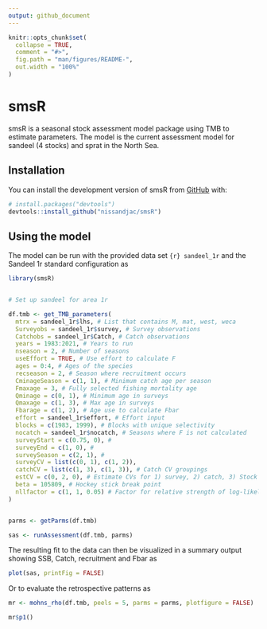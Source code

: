 ```yaml
---
output: github_document
---
```


<!-- README.md is generated from README.Rmd. Please edit that file -->

```r
knitr::opts_chunk$set(
  collapse = TRUE,
  comment = "#>",
  fig.path = "man/figures/README-",
  out.width = "100%"
)
```

# smsR

<!-- badges: start -->
<!-- badges: end -->

smsR is a seasonal stock assessment model package using TMB to estimate parameters. The model is the current assessment model for sandeel (4 stocks) and sprat in the North Sea. 

## Installation

You can install the development version of smsR from [GitHub](https://github.com/nissandjac/smsR) with:

``` r
# install.packages("devtools")
devtools::install_github("nissandjac/smsR")
```

## Using the model

The model can be run with the provided data set `{r} sandeel_1r` and the Sandeel 1r standard configuration as 

```r
library(smsR)


# Set up sandeel for area 1r

df.tmb <- get_TMB_parameters(
  mtrx = sandeel_1r$lhs, # List that contains M, mat, west, weca
  Surveyobs = sandeel_1r$survey, # Survey observations
  Catchobs = sandeel_1r$Catch, # Catch observations
  years = 1983:2021, # Years to run
  nseason = 2, # Number of seasons
  useEffort = TRUE, # Use effort to calculate F
  ages = 0:4, # Ages of the species
  recseason = 2, # Season where recruitment occurs
  CminageSeason = c(1, 1), # Minimum catch age per season
  Fmaxage = 3, # Fully selected fishing mortality age
  Qminage = c(0, 1), # Minimum age in surveys
  Qmaxage = c(1, 3), # Max age in surveys
  Fbarage = c(1, 2), # Age use to calculate Fbar
  effort = sandeel_1r$effort, # Effort input
  blocks = c(1983, 1999), # Blocks with unique selectivity
  nocatch = sandeel_1r$nocatch, # Seasons where F is not calculated
  surveyStart = c(0.75, 0), #
  surveyEnd = c(1, 0), #
  surveySeason = c(2, 1), #
  surveyCV = list(c(0, 1), c(1, 2)),
  catchCV = list(c(1, 3), c(1, 3)), # Catch CV groupings
  estCV = c(0, 2, 0), # Estimate CVs for 1) survey, 2) catch, 3) Stock recruitment relationship
  beta = 105809, # Hockey stick break point
  nllfactor = c(1, 1, 0.05) # Factor for relative strength of log-likelihood
)


parms <- getParms(df.tmb)

sas <- runAssessment(df.tmb, parms)
```



<!-- You'll still need to render `README.Rmd` regularly, to keep `README.md` up-to-date. `devtools::build_readme()` is handy for this. -->

The resulting fit to the data can then be visualized in a summary output showing SSB, Catch, recruitment and Fbar as 

```r
plot(sas, printFig = FALSE)
```


Or to evaluate the retrospective patterns as 

```r
mr <- mohns_rho(df.tmb, peels = 5, parms = parms, plotfigure = FALSE)

mr$p1()
```


